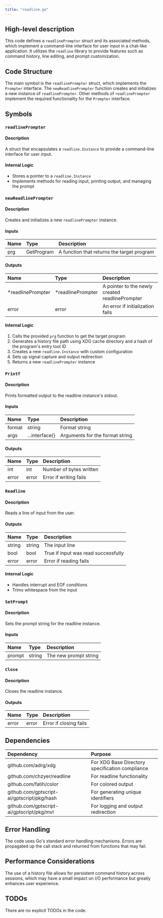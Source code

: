 ```yaml
---
title: "readline.go"
---
```


## High-level description
This code defines a `readlinePrompter` struct and its associated methods, which implement a command-line interface for user input in a chat-like application. It utilizes the `readline` library to provide features such as command history, line editing, and prompt customization.

## Code Structure
The main symbol is the `readlinePrompter` struct, which implements the `Prompter` interface. The `newReadlinePrompter` function creates and initializes a new instance of `readlinePrompter`. Other methods of `readlinePrompter` implement the required functionality for the `Prompter` interface.

## Symbols

### `readlinePrompter`
#### Description
A struct that encapsulates a `readline.Instance` to provide a command-line interface for user input.

#### Internal Logic
- Stores a pointer to a `readline.Instance`
- Implements methods for reading input, printing output, and managing the prompt

### `newReadlinePrompter`
#### Description
Creates and initializes a new `readlinePrompter` instance.

#### Inputs
| Name | Type | Description |
|:-----|:-----|:------------|
| prg | GetProgram | A function that returns the target program |

#### Outputs
| Name | Type | Description |
|:-----|:-----|:------------|
| *readlinePrompter | *readlinePrompter | A pointer to the newly created readlinePrompter |
| error | error | An error if initialization fails |

#### Internal Logic
1. Calls the provided `prg` function to get the target program
2. Generates a history file path using XDG cache directory and a hash of the program's entry tool ID
3. Creates a new `readline.Instance` with custom configuration
4. Sets up signal capture and output redirection
5. Returns a new `readlinePrompter` instance

### `Printf`
#### Description
Prints formatted output to the readline instance's stdout.

#### Inputs
| Name | Type | Description |
|:-----|:-----|:------------|
| format | string | Format string |
| args | ...interface{} | Arguments for the format string |

#### Outputs
| Name | Type | Description |
|:-----|:-----|:------------|
| int | int | Number of bytes written |
| error | error | Error if writing fails |

### `Readline`
#### Description
Reads a line of input from the user.

#### Outputs
| Name | Type | Description |
|:-----|:-----|:------------|
| string | string | The input line |
| bool | bool | True if input was read successfully |
| error | error | Error if reading fails |

#### Internal Logic
- Handles interrupt and EOF conditions
- Trims whitespace from the input

### `SetPrompt`
#### Description
Sets the prompt string for the readline instance.

#### Inputs
| Name | Type | Description |
|:-----|:-----|:------------|
| prompt | string | The new prompt string |

### `Close`
#### Description
Closes the readline instance.

#### Outputs
| Name | Type | Description |
|:-----|:-----|:------------|
| error | error | Error if closing fails |

## Dependencies
| Dependency | Purpose |
|:-----------|:--------|
| github.com/adrg/xdg | For XDG Base Directory specification compliance |
| github.com/chzyer/readline | For readline functionality |
| github.com/fatih/color | For colored output |
| github.com/gptscript-ai/gptscript/pkg/hash | For generating unique identifiers |
| github.com/gptscript-ai/gptscript/pkg/mvl | For logging and output redirection |

## Error Handling
The code uses Go's standard error handling mechanisms. Errors are propagated up the call stack and returned from functions that may fail.

## Performance Considerations
The use of a history file allows for persistent command history across sessions, which may have a small impact on I/O performance but greatly enhances user experience.

## TODOs
There are no explicit TODOs in the code.